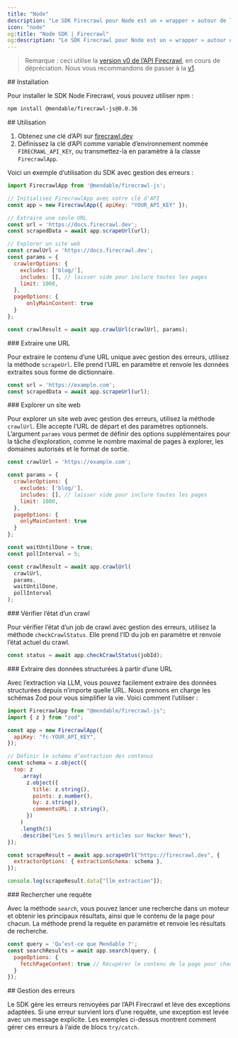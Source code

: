 ```yaml
---
title: "Node"
description: "Le SDK Firecrawl pour Node est un « wrapper » autour de l’API Firecrawl qui facilite la conversion de sites web en Markdown."
icon: "node"
og:title: "Node SDK | Firecrawl"
og:description: "Le SDK Firecrawl pour Node est un « wrapper » autour de l’API Firecrawl qui facilite la conversion de sites web en Markdown."
---
```


> Remarque : ceci utilise la [version v0 de l’API Firecrawl](/fr/v0/introduction), en cours de dépréciation. Nous vous recommandons de passer à la [v1](/fr/sdks/node).

<div id="installation">
  ## Installation
</div>

Pour installer le SDK Node Firecrawl, vous pouvez utiliser npm :

```bash
npm install @mendable/firecrawl-js@0.0.36
```

<div id="usage">
  ## Utilisation
</div>

1. Obtenez une clé d’API sur [firecrawl.dev](https://firecrawl.dev)
2. Définissez la clé d’API comme variable d’environnement nommée `FIRECRAWL_API_KEY`, ou transmettez-la en paramètre à la classe `FirecrawlApp`.

Voici un exemple d’utilisation du SDK avec gestion des erreurs :

```js
import FirecrawlApp from '@mendable/firecrawl-js';

// Initialisez FirecrawlApp avec votre clé d'API
const app = new FirecrawlApp({ apiKey: "YOUR_API_KEY" });

// Extraire une seule URL
const url = 'https://docs.firecrawl.dev';
const scrapedData = await app.scrapeUrl(url);

// Explorer un site web
const crawlUrl = 'https://docs.firecrawl.dev';
const params = {
  crawlerOptions: {
    excludes: ['blog/'],
    includes: [], // laisser vide pour inclure toutes les pages
    limit: 1000,
  },
  pageOptions: {
      onlyMainContent: true
  }
};

const crawlResult = await app.crawlUrl(crawlUrl, params);
```

<div id="scraping-a-url">
  ### Extraire une URL
</div>

Pour extraire le contenu d’une URL unique avec gestion des erreurs, utilisez la méthode `scrapeUrl`. Elle prend l’URL en paramètre et renvoie les données extraites sous forme de dictionnaire.

```js
const url = 'https://example.com';
const scrapedData = await app.scrapeUrl(url);
```

<div id="crawling-a-website">
  ### Explorer un site web
</div>

Pour explorer un site web avec gestion des erreurs, utilisez la méthode `crawlUrl`. Elle accepte l’URL de départ et des paramètres optionnels. L’argument `params` vous permet de définir des options supplémentaires pour la tâche d’exploration, comme le nombre maximal de pages à explorer, les domaines autorisés et le format de sortie.

```js
const crawlUrl = 'https://example.com';

const params = {
  crawlerOptions: {
    excludes: ['blog/'],
    includes: [], // laisser vide pour inclure toutes les pages
    limit: 1000,
  },
  pageOptions: {
    onlyMainContent: true
  }
};

const waitUntilDone = true;
const pollInterval = 5;

const crawlResult = await app.crawlUrl(
  crawlUrl,
  params,
  waitUntilDone,
  pollInterval
);
```

<div id="checking-crawl-status">
  ### Vérifier l’état d’un crawl
</div>

Pour vérifier l’état d’un job de crawl avec gestion des erreurs, utilisez la méthode `checkCrawlStatus`. Elle prend l’ID du job en paramètre et renvoie l’état actuel du crawl.

```js
const status = await app.checkCrawlStatus(jobId);
```

<div id="extracting-structured-data-from-a-url">
  ### Extraire des données structurées à partir d’une URL
</div>

Avec l’extraction via LLM, vous pouvez facilement extraire des données structurées depuis n’importe quelle URL. Nous prenons en charge les schémas Zod pour vous simplifier la vie. Voici comment l’utiliser :

```js
import FirecrawlApp from "@mendable/firecrawl-js";
import { z } from "zod";

const app = new FirecrawlApp({
  apiKey: "fc-YOUR_API_KEY",
});

// Définir le schéma d’extraction des contenus
const schema = z.object({
  top: z
    .array(
      z.object({
        title: z.string(),
        points: z.number(),
        by: z.string(),
        commentsURL: z.string(),
      })
    )
    .length(5)
    .describe("Les 5 meilleurs articles sur Hacker News"),
});

const scrapeResult = await app.scrapeUrl("https://firecrawl.dev", {
  extractorOptions: { extractionSchema: schema },
});

console.log(scrapeResult.data["llm_extraction"]);
```

<div id="search-for-a-query">
  ### Rechercher une requête
</div>

Avec la méthode `search`, vous pouvez lancer une recherche dans un moteur et obtenir les principaux résultats, ainsi que le contenu de la page pour chacun. La méthode prend la requête en paramètre et renvoie les résultats de recherche.

```js
const query = 'Qu’est-ce que Mendable ?';
const searchResults = await app.search(query, {
  pageOptions: {
    fetchPageContent: true // Récupérer le contenu de la page pour chaque résultat de recherche
  }
});
```

<div id="error-handling">
  ## Gestion des erreurs
</div>

Le SDK gère les erreurs renvoyées par l’API Firecrawl et lève des exceptions adaptées. Si une erreur survient lors d’une requête, une exception est levée avec un message explicite. Les exemples ci-dessus montrent comment gérer ces erreurs à l’aide de blocs `try/catch`.